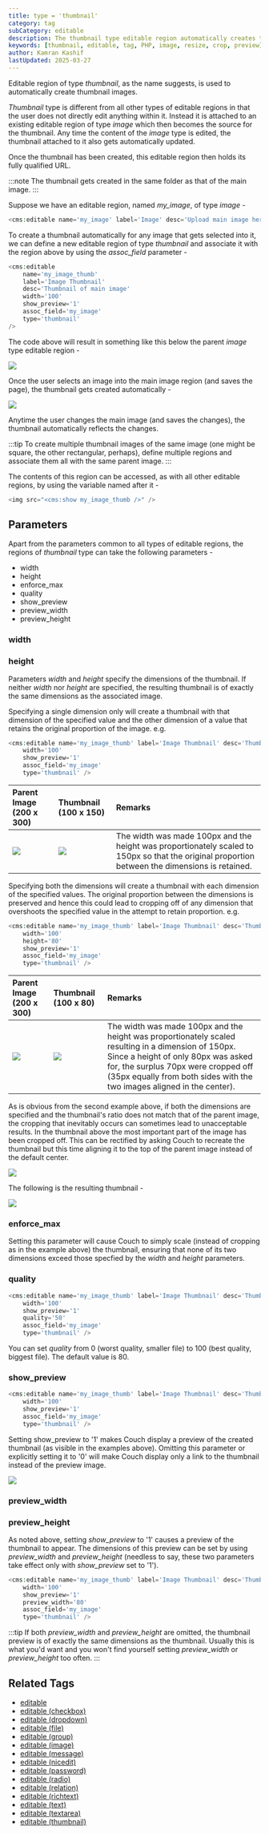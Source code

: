 ```yaml
---
title: type = 'thumbnail'
category: tag
subCategory: editable
description: The thumbnail type editable region automatically creates thumbnail images from an associated image region, maintaining aspect ratios and allowing customizable dimensions.
keywords: [thumbnail, editable, tag, PHP, image, resize, crop, preview]
author: Kamran Kashif
lastUpdated: 2025-03-27
---
```


Editable region of type _thumbnail_, as the name suggests, is used to automatically create thumbnail images.

_Thumbnail_ type is different from all other types of editable regions in that the user does not directly edit anything within it. Instead it is attached to an existing editable region of type _image_ which then becomes the source for the thumbnail. Any time the content of the _image_ type is edited, the thumbnail attached to it also gets automatically updated.

Once the thumbnail has been created, this editable region then holds its fully qualified URL.

:::note
The thumbnail gets created in the same folder as that of the main image.
:::

Suppose we have an editable region, named _my_image_, of type _image_ -

```php
<cms:editable name='my_image' label='Image' desc='Upload main image here' type="image" />
```

To create a thumbnail automatically for any image that gets selected into it, we can define a new editable region of type _thumbnail_ and associate it with the region above by using the _assoc_field_ parameter -

```php
<cms:editable
    name='my_image_thumb'
    label='Image Thumbnail'
    desc='Thumbnail of main image'
    width='100'
    show_preview='1'
    assoc_field='my_image'
    type='thumbnail'
/>
```

The code above will result in something like this below the parent _image_ type editable region -

![](../../../../assets/img/contents/editable-thumbnail-1.jpg)

Once the user selects an image into the main image region (and saves the page), the thumbnail gets created automatically -

![](../../../../assets/img/contents/editable-thumbnail-2.jpg)

Anytime the user changes the main image (and saves the changes), the thumbnail automatically reflects the changes.

:::tip
To create multiple thumbnail images of the same image (one might be square, the other rectangular, perhaps), define multiple regions and associate them all with the same parent image.
:::

The contents of this region can be accessed, as with all other editable regions, by using the variable named after it -

```php
<img src="<cms:show my_image_thumb />" />
```

## Parameters

Apart from the parameters common to all types of editable regions, the regions of _thumbnail_ type can take the following parameters -

- width
- height
- enforce_max
- quality
- show_preview
- preview_width
- preview_height

### width

### height

Parameters _width_ and _height_ specify the dimensions of the thumbnail.
If neither _width_ nor _height_ are specified, the resulting thumbnail is of exactly the same dimensions as the associated image.

Specifying a single dimension only will create a thumbnail with that dimension of the specified value and the other dimension of a value that retains the original proportion of the image. e.g.

```php
<cms:editable name='my_image_thumb' label='Image Thumbnail' desc='Thumbnail of main image'
    width='100'
    show_preview='1'
    assoc_field='my_image'
    type='thumbnail' />
```

| Parent Image (200 x 300)                                      | Thumbnail (100 x 150)                                         | Remarks                                                                                                                                         |
| :------------------------------------------------------------ | :------------------------------------------------------------ | :---------------------------------------------------------------------------------------------------------------------------------------------- |
| ![](../../../../assets/img/contents/editable-thumbnail-3.jpg) | ![](../../../../assets/img/contents/editable-thumbnail-4.jpg) | The width was made 100px and the height was proportionately scaled to 150px so that the original proportion between the dimensions is retained. |

Specifying both the dimensions will create a thumbnail with each dimension of the specified values. The original proportion between the dimensions is preserved and hence this could lead to cropping off of any dimension that overshoots the specified value in the attempt to retain proportion. e.g.

```php
<cms:editable name='my_image_thumb' label='Image Thumbnail' desc='Thumbnail of main image'
    width='100'
    height='80'
    show_preview='1'
    assoc_field='my_image'
    type='thumbnail' />
```

| Parent Image (200 x 300)                                      | Thumbnail (100 x 80)                                          | Remarks                                                                                                                                                                                                                                                      |
| :------------------------------------------------------------ | :------------------------------------------------------------ | :----------------------------------------------------------------------------------------------------------------------------------------------------------------------------------------------------------------------------------------------------------- |
| ![](../../../../assets/img/contents/editable-thumbnail-5.jpg) | ![](../../../../assets/img/contents/editable-thumbnail-6.jpg) | The width was made 100px and the height was proportionately scaled resulting in a dimension of 150px. Since a height of only 80px was asked for, the surplus 70px were cropped off (35px equally from both sides with the two images aligned in the center). |

As is obvious from the second example above, if both the dimensions are specified and the thumbnail's ratio does not match that of the parent image, the cropping that inevitably occurs can sometimes lead to unacceptable results. In the thumbnail above the most important part of the image has been cropped off. This can be rectified by asking Couch to recreate the thumbnail but this time aligning it to the top of the parent image instead of the default center.

![](../../../../assets/img/contents/editable-thumbnail-7.jpg)

The following is the resulting thumbnail -

![](../../../../assets/img/contents/editable-thumbnail-8.jpg)

### enforce_max

Setting this parameter will cause Couch to simply scale (instead of cropping as in the example above) the thumbnail, ensuring that none of its two dimensions exceed those specfied by the _width_ and _height_ parameters.

### quality

```php
<cms:editable name='my_image_thumb' label='Image Thumbnail' desc='Thumbnail of main image'
    width='100'
    show_preview='1'
    quality='50'
    assoc_field='my_image'
    type='thumbnail' />
```

You can set _quality_ from 0 (worst quality, smaller file) to 100 (best quality, biggest file). The default value is 80\.

### show_preview

```php
<cms:editable name='my_image_thumb' label='Image Thumbnail' desc='Thumbnail of main image'
    width='100'
    show_preview='1'
    assoc_field='my_image'
    type='thumbnail' />
```

Setting show_preview to '1' makes Couch display a preview of the created thumbnail (as visible in the examples above). Omitting this parameter or explicitly setting it to '0' will make Couch display only a link to the thumbnail instead of the preview image.

![](../../../../assets/img/contents/editable-thumbnail-9.gif)

### preview_width

### preview_height

As noted above, setting _show_preview_ to '1' causes a preview of the thumbnail to appear. The dimensions of this preview can be set by using _preview_width_ and _preview_height_ (needless to say, these two parameters take effect only with _show_preview_ set to '1').

```php
<cms:editable name='my_image_thumb' label='Image Thumbnail' desc='Thumbnail of main image'
    width='100'
    show_preview='1'
    preview_width='80'
    assoc_field='my_image'
    type='thumbnail' />
```

:::tip
If both _preview_width_ and _preview_height_ are omitted, the thumbnail preview is of exactly the same dimensions as the thumbnail. Usually this is what you'd want and you won't find yourself setting _preview_width_ or _preview_height_ too often.
:::

## Related Tags

- [editable](../../editable/)
- [editable (checkbox)](../checkbox/)
- [editable (dropdown)](../dropdown/)
- [editable (file)](../file/)
- [editable (group)](../group/)
- [editable (image)](../image/)
- [editable (message)](../message/)
- [editable (nicedit)](../nicedit/)
- [editable (password)](../password/)
- [editable (radio)](../radio/)
- [editable (relation)](../relation/)
- [editable (richtext)](../richtext/)
- [editable (text)](../text/)
- [editable (textarea)](../textarea/)
- [editable (thumbnail)](../thumbnail/)
